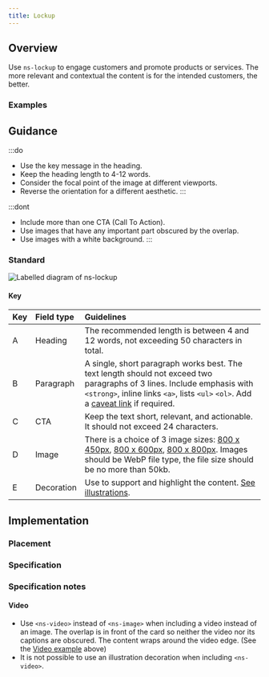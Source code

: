 ```yaml
---
title: Lockup
---
```




## Overview

<CompDetails name={componentName} />

Use `ns-lockup` to engage customers and promote products or services. The more relevant and contextual the content is for the intended customers, the better.

### Examples

<Tabs>
  <TabItem label="Standard">
    <ExampleViewer type="standard" />
  </TabItem>
  <TabItem label="Video">
    <ExampleViewer type="video" />
  </TabItem>
</Tabs>

## Guidance

:::do
- Use the key message in the heading.
- Keep the heading length to 4-12 words.
- Consider the focal point of the image at different viewports.
- Reverse the orientation for a different aesthetic.
:::

:::dont
- Include more than one CTA (Call To Action).
- Use images that have any important part obscured by the overlap.
- Use images with a white background.
:::

### Standard

![Labelled diagram of ns-lockup](@assets/components/ns-lockup/guidance.webp)

#### Key

| Key | Field type | Guidelines |
| :--- | :--- | :--- |
| <span class="marker">A</span> | Heading | The recommended length is between 4 and 12 words, not exceeding 50 characters in total. |
| <span class="marker">B</span> | Paragraph | A single, short paragraph works best. The text length should not exceed two paragraphs of 3 lines. Include emphasis with `<strong>`, inline links `<a>`, lists `<ul>` `<ol>`. Add a [caveat link](/components/ns-caveat) if required. |
| <span class="marker">C</span> | CTA | Keep the text short, relevant, and actionable. It should not exceed 24 characters. |
| <span class="marker">D</span> | Image | There is a choice of 3 image sizes: [800 x 450px](/guidelines/assets#800x450px), [800 x 600px](/guidelines/assets#800x600px), [800 x 800px](/guidelines/assets#800x800px). Images should be WebP file type, the file size should be no more than 50kb. |
| <span class="marker">E</span> | Decoration | Use to support and highlight the content. [See illustrations](/guidelines/assets/#illustrations). |

## Implementation

### Placement

<Placement name={componentName} />

### Specification

<Specification name={componentName} />

### Specification notes

#### Video

- Use `<ns-video>` instead of `<ns-image>` when including a video instead of an image. The overlap is in front of the card so neither the video nor its captions are obscured. The content wraps around the video edge. (See the [Video example](#examples) above)
- It is not possible to use an illustration decoration when including `<ns-video>`.
